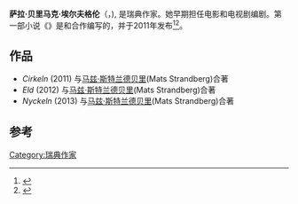 {{Infobox writer 
| name = 萨拉·贝里马克·埃尔夫格伦<br /><small>{{lang|sv|Sara Bergmark Elfgren}}</small>
| image = Sara Bergmark Elfgren at Göteborg Book Fair 2012.jpg
| imagesize = 200px
| caption = 摄于2012年
| pseudonym = 
| birth_name = 
| birth_date = {{Birth date and age|1980|3|13|df=y}}
| birth_place = [[瑞典|瑞典]][[斯德哥尔摩|斯德哥尔摩]]
| death_date =
| death_place =
| occupation = 诗人
| nationality = {{SWE}}
| period = 2011年至
| genre = [[奇幻小说|奇幻小说]]
| subject =
| spouse = 
| movement = 
| notableworks = 
| awards = 
| influences = 
| influenced = 
| signature =
| website = 
}}

'''萨拉·贝里马克·埃尔夫格伦'''（{{lang-sv|Sara Bergmark Elfgren}}，{{bd|1980年|3月13日|catIdx=Bergmark Elfgren, Sara}}), 是瑞典作家。她早期担任电影和电视剧编剧。第一部小说《{{link-en|Cirkeln|Cirkeln}}》是和{{link-en|马兹·斯特兰德贝里|Mats Strandberg}}合作编写的，并于2011年发布<ref name=rabensjogren>{{cite web|title=Sara Bergmark Elfgren|url=http://www.rabensjogren.se/Alfabetiskt/B/Sara-Bergmark-Elfgren/|publisher=Rabén & Sjögren|accessdate=23 January 2012|archive-url=https://web.archive.org/web/20120310071217/http://www.rabensjogren.se/Alfabetiskt/B/Sara-Bergmark-Elfgren/|archive-date=2012-03-10|dead-url=yes}}</ref><ref name=dn>{{cite news|title=Nominerade till Augustpriset 2011|url=http://www.dn.se/dnbok/dnbok-hem/nominerade-till-augustpriset-2011|accessdate=23 January 2012|newspaper=Dagens Nyheter|date=2011-10-17|archive-date=2011-10-18|archive-url=https://web.archive.org/web/20111018071202/http://www.dn.se/dnbok/dnbok-hem/nominerade-till-augustpriset-2011|dead-url=no}}</ref>。

== 作品 ==
* ''Cirkeln'' (2011) 与[[马兹·斯特兰德贝里|马兹·斯特兰德贝里]](Mats Strandberg)合著
* ''Eld'' (2012) 与[[马兹·斯特兰德贝里|马兹·斯特兰德贝里]](Mats Strandberg)合著
* ''Nyckeln'' (2013) 与[[马兹·斯特兰德贝里|马兹·斯特兰德贝里]](Mats Strandberg)合著

==参考==
{{reflist}}
[[Category:瑞典作家|Category:瑞典作家]]